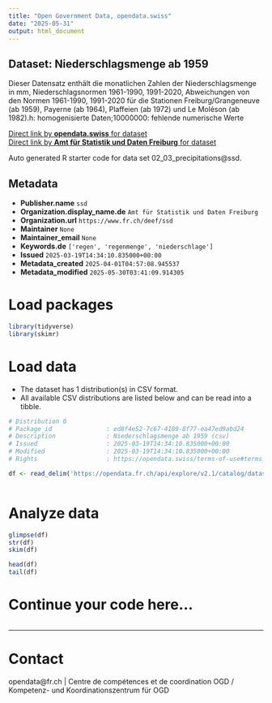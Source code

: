 ```yaml
---
title: "Open Government Data, opendata.swiss"
date: "2025-05-31"
output: html_document
---
```


## Dataset: Niederschlagsmenge ab 1959

Dieser Datensatz enthält die monatlichen Zahlen der Niederschlagsmenge in mm, Niederschlagsnormen 1961-1990, 1991-2020, Abweichungen von den Normen 1961-1990, 1991-2020 für die Stationen Freiburg/Grangeneuve (ab 1959), Payerne (ab 1964), Plaffeien (ab 1972) und Le Moléson (ab 1982).h: homogenisierte Daten;10000000: fehlende numerische Werte

[Direct link by **opendata.swiss** for dataset](https://opendata.swiss/de/dataset/niederschlagsmenge-ab-1959)<br>
[Direct link by **Amt für Statistik und Daten Freiburg** for dataset](https://opendata.fr.ch/explore/dataset/02_03_precipitations/)

Auto generated R starter code for data set 02_03_precipitations@ssd.

## Metadata

- **Publisher.name** `ssd`
- **Organization.display_name.de** `Amt für Statistik und Daten Freiburg`
- **Organization.url** `https://www.fr.ch/deef/ssd`
- **Maintainer** `None`
- **Maintainer_email** `None`
- **Keywords.de** `['regen', 'regenmenge', 'niederschlage']`
- **Issued** `2025-03-19T14:34:10.835000+00:00`
- **Metadata_created** `2025-04-01T04:57:08.945537`
- **Metadata_modified** `2025-05-30T03:41:09.914305`


# Load packages

```r

library(tidyverse)
library(skimr)

```

# Load data

-   The dataset has 1 distribution(s) in CSV format.
-   All available CSV distributions are listed below and can be read into a tibble.

```r

# Distribution 0
# Package_id               : ed8f4e52-7c67-4189-8f77-ea47ed9abd24
# Description              : Niederschlagsmenge ab 1959 (csv)
# Issued                   : 2025-03-19T14:34:10.835000+00:00
# Modified                 : 2025-03-19T14:34:10.835000+00:00
# Rights                   : https://opendata.swiss/terms-of-use#terms_by

df <- read_delim('https://opendata.fr.ch/api/explore/v2.1/catalog/datasets/02_03_precipitations/exports/csv?use_labels=true')



```

# Analyze data

```r

glimpse(df)
str(df)
skim(df)

head(df)
tail(df)

```

# Continue your code here...

```r

```

------------------------------------------------------------------------

# Contact

opendata@fr.ch | Centre de compétences et de coordination OGD / Kompetenz- und Koordinationszentrum für OGD
